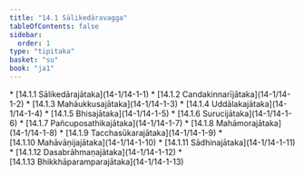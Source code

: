 ```yaml
---
title: "14.1 Sālikedāravagga"
tableOfContents: false
sidebar:
  order: 1
type: "tipitaka"
basket: "su"
book: "ja1"
---
```



<DynamicBreadcrumb />



<TableOfContents book="ja1" section="14.1">
* [14.1.1 Sālikedārajātaka](14-1/14-1-1)
* [14.1.2 Candakinnarījātaka](14-1/14-1-2)
* [14.1.3 Mahāukkusajātaka](14-1/14-1-3)
* [14.1.4 Uddālakajātaka](14-1/14-1-4)
* [14.1.5 Bhisajātaka](14-1/14-1-5)
* [14.1.6 Surucijātaka](14-1/14-1-6)
* [14.1.7 Pañcuposathikajātaka](14-1/14-1-7)
* [14.1.8 Mahāmorajātaka](14-1/14-1-8)
* [14.1.9 Tacchasūkarajātaka](14-1/14-1-9)
* [14.1.10 Mahāvāṇijajātaka](14-1/14-1-10)
* [14.1.11 Sādhinajātaka](14-1/14-1-11)
* [14.1.12 Dasabrāhmaṇajātaka](14-1/14-1-12)
* [14.1.13 Bhikkhāparamparajātaka](14-1/14-1-13)
</TableOfContents>